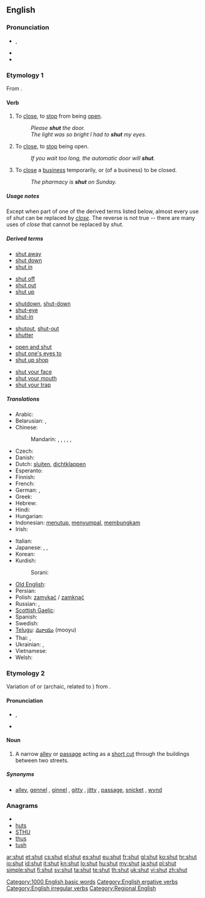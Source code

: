 ==English==

===Pronunciation===
* {{IPA|/ʃʌt/}}, {{SAMPA|/SVt/}}
* {{audio|en-us-shut.ogg|Audio (US)}}
* {{rhymes|ʌt}}

===Etymology 1===
From {{etyl|ang}} {{term|scyttan|lang=ang}}.

====Verb====
{{en-verb|shuts|shutting|shut|shut}}

# {{transitive}} To [[close]], to [[stop]] from being [[open]].
#: ''Please '''shut''' the door.''
#: ''The light was so bright I had to '''shut''' my eyes.''
# {{intransitive}} To [[close]], to [[stop]] being open.
#: ''If you wait too long, the automatic door will '''shut'''.''
# {{transitive|or|intransitive|chiefly|British}} To [[close]] a [[business]] temporarily, or (of a business) to be closed.
#: ''The pharmacy is '''shut''' on Sunday.''

=====Usage notes=====
Except when part of one of the derived terms listed below, almost every use of ''shut'' can be replaced by ''[[close]]''.  The reverse is not true -- there are many uses of ''close'' that cannot be replaced by ''shut''.

=====Derived terms=====
{{rel-top|phrasal verbs derived from shut}}
* [[shut away]]
* [[shut down]]
* [[shut in]]
{{rel-mid}}
* [[shut off]]
* [[shut out]]
* [[shut up]]
{{rel-bottom}}

{{rel-top|single words and compounds derived from shut}}
* [[shutdown]], [[shut-down]]
* [[shut-eye]]
* [[shut-in]]
{{rel-mid}}
* [[shutout]], [[shut-out]]
* [[shutter]]
{{rel-bottom}}

{{rel-top|idioms derived from shut}}
* [[open and shut]]
* [[shut one's eyes to]]
* [[shut up shop]]
{{rel-mid}}
* [[shut your face]]
* [[shut your mouth]]
* [[shut your trap]]
{{rel-bottom}}

=====Translations=====
{{trans-top|to close}}
* Arabic: {{t|ar|أغلق|tr='ághlaqa}}
* Belarusian: {{t|be|зачыняць|tr=začynjác'|xs=Belarusian}},  {{t|be|зачыніць|tr=začyníc'|xs=Belarusian}}
* Chinese:
*: Mandarin: {{t-|cmn|關|sc=Hani}},  {{t-|cmn|关|tr=guān|sc=Hani}},  {{t-|cmn|閉|sc=Hani}},  {{t-|cmn|闭|tr=bì|sc=Hani}},  {{t|cmn|關閉|sc=Hani}},  {{t|cmn|关闭|tr=guānbì|sc=Hani}}
* Czech: {{t+|cs|zavřít}}
* Danish: {{t-|da|lukke}}
* Dutch: [[sluiten]], [[dichtklappen]]
* Esperanto: {{t+|eo|fermi|xs=Esperanto}}
* Finnish: {{t+|fi|sulkea}}
* French: {{t+|fr|fermer}}
* German: {{t+|de|schließen}},  {{t+|de|zumachen}}
* Greek: {{t+|el|κλείνω|tr=kleino}}
* Hebrew: {{t-|he|סגר|tr=sagar}}
* Hindi: {{t|hi|बंद करना|tr=band karnā|xs=Hindi}}
* Hungarian: {{t-|hu|becsuk}}
* Indonesian: [[tutup|menutup]], [[sumpal|menyumpal]], [[bungkam|membungkam]]
* Irish: {{t-|ga|dún|xs=Irish}}
{{trans-mid}}
* Italian: {{t+|it|chiudere}}
* Japanese: {{t+|ja|閉める|tr=しめる, shimeru}} {{qualifier|transitive}}, {{t-|ja|閉まる|tr=しまる, shimaru}} {{qualifier|intransitive}}, {{t|ja|閉じる |tr=とじる, tojiru}} {{qualifier|transitive}}
* Korean: {{t+|ko|닫다|tr=datda|sc=Hang}}
* Kurdish:
*: Sorani: {{t|ku|داخستن|tr=daxistin|sc=ku-Arab}}
* [[Old English]]: {{t-|ang|scyttan|xs=Old English}}
* Persian: {{t+|fa|بستن|tr=bastan|xs=Persian}}
* Polish: [[zamykać]] / [[zamknąć]]
* Russian: {{t+|ru|закрывать|tr=zakryvát'}} {{impf}}, {{t+|ru|закрыть|tr=zakrýt'}} {{pf.}}
* [[Scottish Gaelic]]: {{t-|gd|dùin|xs=Scottish Gaelic}}
* Spanish: {{t+|es|cerrar}}
* Swedish: {{t+|sv|stänga}}
* [[Telugu]]: [[మూయు]] (mooyu)
* Thai: {{t|th|งับ|tr=ngáp}},  {{t|th|หุบ|tr=hùp}}
* Ukrainian: {{t|uk|зачиняти|tr=začynjáty|xs=Ukrainian}},  {{t-|uk|зачинити|tr=začynýty|xs=Ukrainian}}
* Vietnamese: {{t|vi|đóng|xs=Vietnamese}}
* Welsh: {{t+|cy|cau|xs=Welsh}}
{{trans-bottom}}

===Etymology 2===
Variation of {{term|chute}} or {{term|shute}} (archaic, related to {{term|shoot}}) from {{etyl|ang}} {{term|sceotan|scēotan|lang=ang}}.

====Pronunciation====
* {{IPA|/ʃʌt/}}, {{SAMPA|/SVt/}}
* {{rhymes|ʌt}}

====Noun====
{{en-noun}}

# {{British|Shropshire|_|dialect}} A narrow [[alleyway|alley]] or [[passageway|passage]] acting as a [[short cut]] through the buildings between two streets.

=====Synonyms=====
* {{sense|alleyway}} [[alley]], [[gennel]] {{qualifier|Northern Ireland}}, [[ginnel]] {{qualifier|Yorkshire and Lancashire}}, [[gitty]] {{qualifier|East Midlands}}, [[jitty]] {{qualifier|Midlands}}, [[passage]], [[snicket]] {{qualifier|Northern England}}, [[wynd]] {{qualifier|Scotland}}

===Anagrams===
* {{alphagram|hstu}}
* [[huts#English|huts]]
* [[STHU#English|STHU]]
* [[thus#English|thus]]
* [[tush#English|tush]]

[[Category:1000 English basic words]]
[[Category:English ergative verbs]]
[[Category:English irregular verbs]]
[[Category:Regional English]]

[[ar:shut]]
[[et:shut]]
[[cs:shut]]
[[el:shut]]
[[es:shut]]
[[eu:shut]]
[[fr:shut]]
[[gl:shut]]
[[ko:shut]]
[[hr:shut]]
[[io:shut]]
[[id:shut]]
[[it:shut]]
[[kn:shut]]
[[lo:shut]]
[[hu:shut]]
[[my:shut]]
[[ja:shut]]
[[pl:shut]]
[[simple:shut]]
[[fi:shut]]
[[sv:shut]]
[[ta:shut]]
[[te:shut]]
[[th:shut]]
[[uk:shut]]
[[vi:shut]]
[[zh:shut]]
